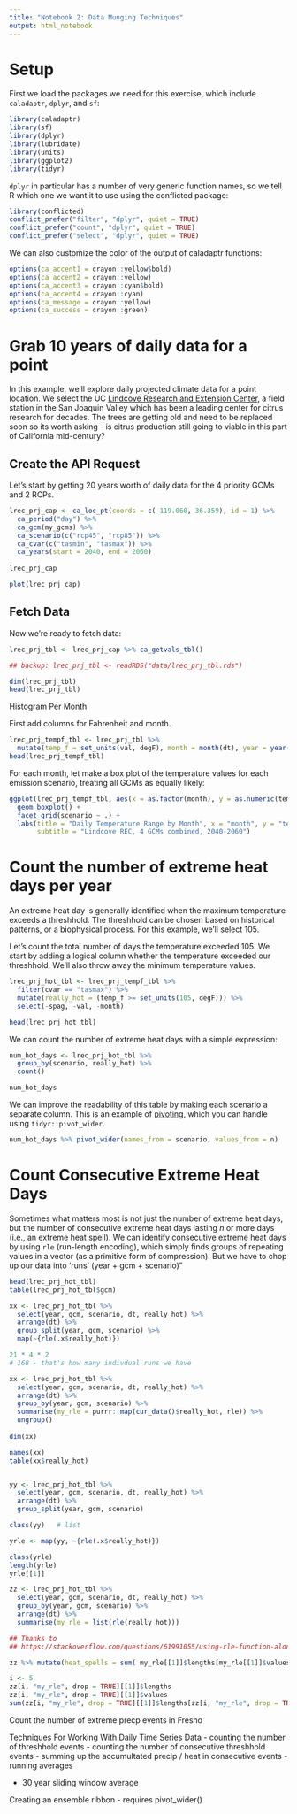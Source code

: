 ```yaml
---
title: "Notebook 2: Data Munging Techniques"
output: html_notebook
---
```


# Setup

First we load the packages we need for this exercise, which include `caladaptr`, `dplyr`, and `sf`:

```r
library(caladaptr)
library(sf)
library(dplyr)
library(lubridate)
library(units)
library(ggplot2)
library(tidyr)
```

`dplyr` in particular has a number of very generic function names, so we tell R which one we want it to use using the conflicted package:

```r
library(conflicted)
conflict_prefer("filter", "dplyr", quiet = TRUE)
conflict_prefer("count", "dplyr", quiet = TRUE)
conflict_prefer("select", "dplyr", quiet = TRUE)
```

We can also customize the color of the output of caladaptr functions:

```r
options(ca_accent1 = crayon::yellow$bold)
options(ca_accent2 = crayon::yellow)
options(ca_accent3 = crayon::cyan$bold)
options(ca_accent4 = crayon::cyan)
options(ca_message = crayon::yellow)
options(ca_success = crayon::green)
```

# Grab 10 years of daily data for a point

In this example, we'll explore daily projected climate data for a point location. We select the UC [Lindcove Research and Extension Center](http://lrec.ucanr.edu/), a field station in the San Joaquin Valley which has been a leading center for citrus research for decades. The trees are getting old and need to be replaced soon so its worth asking - is citrus production still going to viable in this part of California mid-century? 

## Create the API Request

Let's start by getting 20 years worth of daily data for the 4 priority GCMs and 2 RCPs. 

```r
lrec_prj_cap <- ca_loc_pt(coords = c(-119.060, 36.359), id = 1) %>% 
  ca_period("day") %>% 
  ca_gcm(my_gcms) %>% 
  ca_scenario(c("rcp45", "rcp85")) %>% 
  ca_cvar(c("tasmin", "tasmax")) %>% 
  ca_years(start = 2040, end = 2060)
  
lrec_prj_cap
```

```r
plot(lrec_prj_cap)
```

## Fetch Data

Now we're ready to fetch data:

```r
lrec_prj_tbl <- lrec_prj_cap %>% ca_getvals_tbl()

## backup: lrec_prj_tbl <- readRDS("data/lrec_prj_tbl.rds")

dim(lrec_prj_tbl)
head(lrec_prj_tbl)
```

Histogram Per Month

First add columns for Fahrenheit and month.

```r
lrec_prj_tempf_tbl <- lrec_prj_tbl %>% 
  mutate(temp_f = set_units(val, degF), month = month(dt), year = year(dt))
head(lrec_prj_tempf_tbl)
```
For each month, let make a box plot of the temperature values for each emission scenario, treating all GCMs as equally likely:

```r
ggplot(lrec_prj_tempf_tbl, aes(x = as.factor(month), y = as.numeric(temp_f))) + 
  geom_boxplot() +
  facet_grid(scenario ~ .) +
  labs(title = "Daily Temperature Range by Month", x = "month", y = "temp (F)",
       subtitle = "Lindcove REC, 4 GCMs combined, 2040-2060")
```

# Count the number of extreme heat days per year

An extreme heat day is generally identified when the maximum temperature exceeds a threshhold. The threshhold can be chosen based on historical patterns, or a biophysical process. For this example, we'll select 105.

Let's count the total number of days the temperature exceeded 105. We start by adding a logical column whether the temperature exceeded our threshhold. We'll also throw away the minimum temperature values. 

```r
lrec_prj_hot_tbl <- lrec_prj_tempf_tbl %>% 
  filter(cvar == "tasmax") %>% 
  mutate(really_hot = (temp_f >= set_units(105, degF))) %>% 
  select(-spag, -val, -month)

head(lrec_prj_hot_tbl)
```

We can count the number of extreme heat days with a simple expression:

```r
num_hot_days <- lrec_prj_hot_tbl %>%
  group_by(scenario, really_hot) %>% 
  count()

num_hot_days
```

We can improve the readability of this table by making each scenario a separate column. This is an example of [pivoting](https://tidyr.tidyverse.org/articles/pivot.html), which you can handle using `tidyr::pivot_wider`.

```r
num_hot_days %>% pivot_wider(names_from = scenario, values_from = n)
```

# Count Consecutive Extreme Heat Days

Sometimes what matters most is not just the number of extreme heat days, but the number of consecutive extreme heat days lasting *n* or more days (i.e., an extreme heat spell). We can identify consecutive extreme heat days by using `rle` (run-length encoding), which simply finds groups of repeating values in a vector (as a primitive form of compression). But we have to chop up our data into 'runs' (year + gcm + scenario)"

```r
head(lrec_prj_hot_tbl)
table(lrec_prj_hot_tbl$gcm)

xx <- lrec_prj_hot_tbl %>% 
  select(year, gcm, scenario, dt, really_hot) %>% 
  arrange(dt) %>% 
  group_split(year, gcm, scenario) %>% 
  map(~{rle(.x$really_hot)})

21 * 4 * 2
# 168 - that's how many indivdual runs we have

xx <- lrec_prj_hot_tbl %>% 
  select(year, gcm, scenario, dt, really_hot) %>% 
  arrange(dt) %>% 
  group_by(year, gcm, scenario) %>% 
  summarise(my_rle = purrr::map(cur_data()$really_hot, rle)) %>% 
  ungroup()
        
dim(xx)

names(xx)         
table(xx$really_hot)


yy <- lrec_prj_hot_tbl %>% 
  select(year, gcm, scenario, dt, really_hot) %>% 
  arrange(dt) %>% 
  group_split(year, gcm, scenario)

class(yy)   # list

yrle <- map(yy, ~{rle(.x$really_hot)})

class(yrle)
length(yrle)
yrle[[1]]

zz <- lrec_prj_hot_tbl %>% 
  select(year, gcm, scenario, dt, really_hot) %>% 
  group_by(year, gcm, scenario) %>% 
  arrange(dt) %>% 
  summarise(my_rle = list(rle(really_hot)))

## Thanks to 
## https://stackoverflow.com/questions/61991055/using-rle-function-along-with-dplyr-group-by-command-to-mapping-grouping-v

zz %>% mutate(heat_spells = sum( my_rle[[1]]$lengths[my_rle[[1]]$values] >= 2))    ## looks good

i <- 5
zz[i, "my_rle", drop = TRUE][[1]]$lengths
zz[i, "my_rle", drop = TRUE][[1]]$values
sum(zz[i, "my_rle", drop = TRUE][[1]]$lengths[zz[i, "my_rle", drop = TRUE][[1]]$values] >= 2)
```


Count the number of extreme precp events in Fresno

Techniques For Working With Daily Time Series Data
 - counting the number of threshhold events
 - counting the number of consecutive threshhold events
 - summing up the accumultated precip / heat in consecutive events
 - running averages

 - 30 year sliding window average

Creating an ensemble ribbon - requires pivot_wider()
